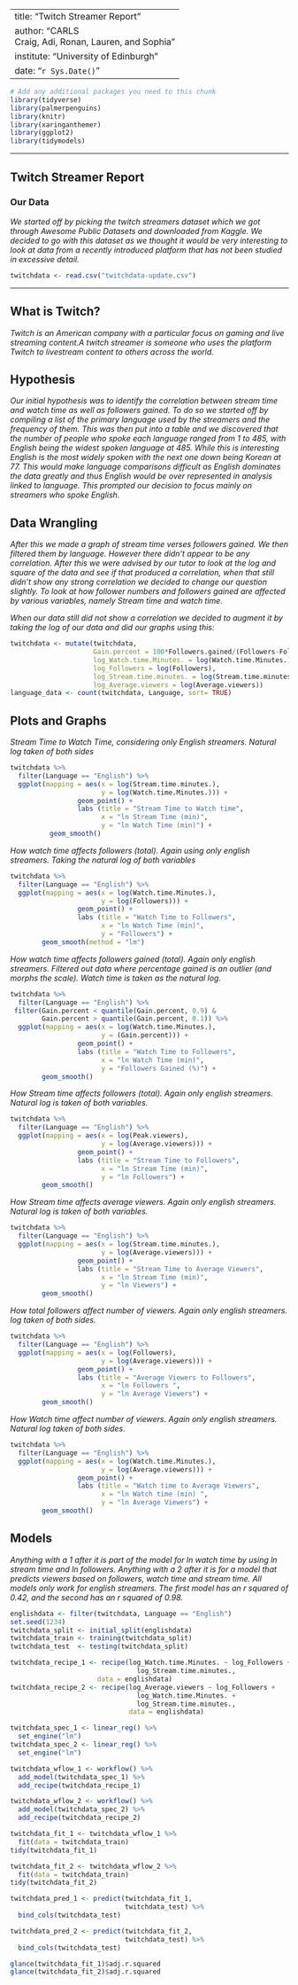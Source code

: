 --
title: "Twitch Streamer Report"
author: "CARLS <br> Craig, Adi, Ronan, Lauren, and Sophia"
institute: "University of Edinburgh"
date: "`r Sys.Date()`"
---

```r
# Add any additional packages you need to this chunk
library(tidyverse)
library(palmerpenguins)
library(knitr)
library(xaringanthemer)
library(ggplot2)
library(tidymodels)
```

----

## Twitch Streamer Report

### Our Data 

_We started off by picking the twitch streamers dataset which we got through Awesome Public Datasets and downloaded from Kaggle. We decided to go with this dataset as we thought it would be very interesting to look at data from a recently introduced platform that has not been studied in excessive detail._


```r
twitchdata <- read.csv("twitchdata-update.csv")
```

----
## What is Twitch?

_Twitch is an American company with a particular focus on gaming and live streaming content.A twitch streamer is someone who uses the platform Twitch to livestream content to others across the world._


## Hypothesis

_Our initial hypothesis was to identify the correlation between stream time and watch time as well as followers gained. To do so we started off by compiling a list of the primary language used by the streamers and the frequency of them. This was then put into a table and we discovered that the number of people who spoke each language ranged from 1 to 485, with English being the widest spoken language at 485. While this is interesting English is the most widely spoken with the next one down being Korean at 77. This would make language comparisons difficult as English dominates the data greatly and thus English would be over represented in analysis linked to language. This prompted our decision to focus mainly on streamers who spoke English._


## Data Wrangling 
_After this we made a graph of stream time verses followers gained. We then filtered them by language. However there didn’t appear to be any correlation. After this we were advised by our tutor to look at the log and square of the data and see if that produced a correlation, when that still didn’t show any strong correlation we decided to change our question slightly. To look at how follower numbers and followers gained are affected by various variables, namely Stream time and watch time._
 

_When our data still did not show a correlation we decided to augment it by taking the log of our data and did our graphs using this:_

```r
twitchdata <- mutate(twitchdata,
                     Gain.percent = 100*Followers.gained/(Followers-Followers.gained),
                     log_Watch.time.Minutes. = log(Watch.time.Minutes.),
                     log_Followers = log(Followers),
                     log_Stream.time.minutes. = log(Stream.time.minutes.),
                     log_Average.viewers = log(Average.viewers))
language_data <- count(twitchdata, Language, sort= TRUE)
```



## Plots and Graphs

_Stream Time to Watch Time, considering only English streamers. Natural log taken of both sides_
```r
twitchdata %>%
  filter(Language == "English") %>%
  ggplot(mapping = aes(x = log(Stream.time.minutes.), 
                       y = log(Watch.time.Minutes.))) +
                 geom_point() + 
                 labs (title = "Stream Time to Watch time",
                       x = "ln Stream Time (min)",
                       y = "ln Watch Time (min)") +
          geom_smooth()
```


_How watch time affects followers (total). Again using only english streamers. Taking the natural log of both variables _
``` r
twitchdata %>%
  filter(Language == "English") %>%
  ggplot(mapping = aes(x = log(Watch.time.Minutes.), 
                       y = log(Followers))) +
                 geom_point() + 
                 labs (title = "Watch Time to Followers",
                       x = "ln Watch Time (min)",
                       y = "Followers") +
        geom_smooth(method = "lm")
```

_How watch time affects followers gained (total). Again only english streamers. Filtered out data where percentage gained is an outlier (and morphs the scale). Watch time is taken as the natural log. _
``` r
twitchdata %>%
  filter(Language == "English") %>%
 filter(Gain.percent < quantile(Gain.percent, 0.9) &
        Gain.percent > quantile(Gain.percent, 0.1)) %>%
  ggplot(mapping = aes(x = log(Watch.time.Minutes.), 
                       y = (Gain.percent))) +
                 geom_point() + 
                 labs (title = "Watch Time to Followers",
                       x = "ln Watch Time (min)",
                       y = "Followers Gained (%)") +
        geom_smooth()
```

_How Stream time affects followers (total). Again only english streamers. Natural log is taken of both variables._
``` r
twitchdata %>%
  filter(Language == "English") %>%
  ggplot(mapping = aes(x = log(Peak.viewers), 
                       y = log(Average.viewers))) +
                 geom_point() + 
                 labs (title = "Stream Time to Followers",
                       x = "ln Stream Time (min)",
                       y = "ln Followers") +
        geom_smooth()
```

_How Stream time affects average viewers. Again only english streamers. Natural log is taken of both variables._
``` r
twitchdata %>%
  filter(Language == "English") %>%
  ggplot(mapping = aes(x = log(Stream.time.minutes.), 
                       y = log(Average.viewers))) +
                 geom_point() + 
                 labs (title = "Stream Time to Average Viewers",
                       x = "ln Stream Time (min)",
                       y = "ln Viewers") +
        geom_smooth()
```
_How total followers affect number of viewers. Again only english streamers. log taken of both sides._
``` r
twitchdata %>%
  filter(Language == "English") %>%
  ggplot(mapping = aes(x = log(Followers), 
                       y = log(Average.viewers))) +
                 geom_point() + 
                 labs (title = "Average Viewers to Followers",
                       x = "ln Followers ",
                       y = "ln Average Viewers") +
        geom_smooth()
```

_How Watch time affect number of viewers. Again only english streamers. Natural log taken of both sides._
``` r
twitchdata %>%
  filter(Language == "English") %>%
  ggplot(mapping = aes(x = log(Watch.time.Minutes.), 
                       y = log(Average.viewers))) +
                 geom_point() + 
                 labs (title = "Watch time to Average Viewers",
                       x = "ln Watch time (min) ",
                       y = "ln Average Viewers") +
        geom_smooth()
```

## Models

_Anything with a 1 after it is part of the model for ln watch time by using ln stream time and ln followers. Anything with a 2 after it is for a model that predicts viewers based on followers, watch time and stream time. All models only work for english streamers. The first model has an r squared of 0.42, and the second has an r squared of 0.98._

```r
englishdata <- filter(twitchdata, Language == "English")
set.seed(1234)
twitchdata_split <- initial_split(englishdata)
twitchdata_train <- training(twitchdata_split)
twitchdata_test  <- testing(twitchdata_split)
```

```r
twitchdata_recipe_1 <- recipe(log_Watch.time.Minutes. ~ log_Followers +
                                log_Stream.time.minutes.,
                      data = englishdata)
twitchdata_recipe_2 <- recipe(log_Average.viewers ~ log_Followers +
                                log_Watch.time.Minutes. +
                                log_Stream.time.minutes.,
                              data = englishdata)
```

```r
twitchdata_spec_1 <- linear_reg() %>%
  set_engine("lm")
twitchdata_spec_2 <- linear_reg() %>%
  set_engine("lm")
```

```r
twitchdata_wflow_1 <- workflow() %>%
  add_model(twitchdata_spec_1) %>%
  add_recipe(twitchdata_recipe_1)

twitchdata_wflow_2 <- workflow() %>%
  add_model(twitchdata_spec_2) %>%
  add_recipe(twitchdata_recipe_2)
```

```r
twitchdata_fit_1 <- twitchdata_wflow_1 %>%
  fit(data = twitchdata_train)
tidy(twitchdata_fit_1)

twitchdata_fit_2 <- twitchdata_wflow_2 %>%
  fit(data = twitchdata_train)
tidy(twitchdata_fit_2)
```

```r
twitchdata_pred_1 <- predict(twitchdata_fit_1, 
                             twitchdata_test) %>%
  bind_cols(twitchdata_test)

twitchdata_pred_2 <- predict(twitchdata_fit_2, 
                             twitchdata_test) %>%
  bind_cols(twitchdata_test)
```

```r
glance(twitchdata_fit_1)$adj.r.squared
glance(twitchdata_fit_2)$adj.r.squared
```